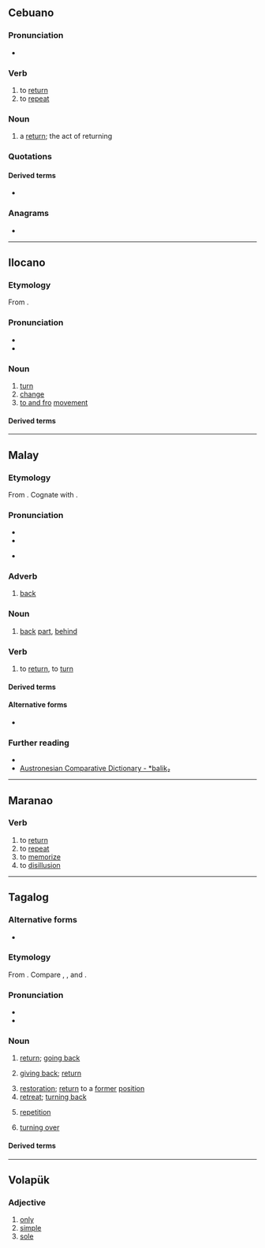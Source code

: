 {{also|balık|Balık|balík}}

==Cebuano==

===Pronunciation===
* {{hyph|ceb|ba|lik}}

===Verb===
{{head|ceb|verb}}

# to [[return]]
# to [[repeat]]

===Noun===
{{head|ceb|noun}}

# a [[return]]; the act of returning

===Quotations===
{{seeCites|ceb}}

====Derived terms====
* {{l|ceb|binalik}}

===Anagrams===
* {{anagrams|ceb|libak}}

----

==Ilocano==

===Etymology===
From {{inh|ilo|poz-pro|*balik}}.

===Pronunciation===
* {{IPA|ilo|/baˈlik/|[bɐˈlɛk]}}
* {{hyph|ilo|ba|lík}}

===Noun===
{{ilo-noun|balík}}

# [[turn]]
# [[change]]
# [[to and fro]] [[movement]]

====Derived terms====
{{der3|ilo|agbalik|balik-balik|baliken|ibalik}}

----

==Malay==

===Etymology===
From {{inh|ms|poz-pro|*balik₂|t=reverse, turn around}}. Cognate with {{cog|tl|balik}}.

===Pronunciation===
* {{IPA|ms|/balik/}}
* {{rhymes|ms|alik|lik|ik}}
* {{a|Johor-Riau}} {{IPA|ms|[bälɪʔ~le̞ʔ]}}

===Adverb===
{{head|ms|adverb}}

# [[back]]

===Noun===
{{ms-noun|j=باليق}}

# [[back]] [[part]], [[behind]]

===Verb===
{{ms-verb}}

# to [[return]], to [[turn]]

====Derived terms====
{{der4|ms|terbalik|balik kampung}}

====Alternative forms====
* {{l|ms|balek}} {{q|nonstandard}}

===Further reading===
* {{R:PRPM}}
* [https://www.trussel2.com/acd/acd-s_b.htm#546 Austronesian Comparative Dictionary - *balik₂]

----

==Maranao==

===Verb===
{{head|mrw|verb}}

# to [[return]]
# to [[repeat]]
# to [[memorize]]
# to [[disillusion]]

----

==Tagalog==

===Alternative forms===
* {{alter|tl|balic}} {{q|obsolete}}

===Etymology===
From {{inh|ilo|poz-pro|*balik}}. Compare {{cog|ms|balik}}, {{cog|ceb|balik}}, and {{cog|ilo|balik}}.

===Pronunciation===
* {{hyph|tl|ba|lik}}
* {{tl-IPA|balík}}

===Noun===
{{tl-noun|balík}}

# [[return]]; [[go back|going back]] {{gl|to a place}}
#: {{syn|tl|uwi|pag-uwi}}
# [[give back|giving back]]; [[return]] {{gl|of an object}}
#: {{syn|tl|sauli|pagsasauli}}
# [[restoration]]; [[return]] to a [[former]] [[position]]
# [[retreat]]; [[turn back|turning back]]
#: {{syn|tl|urong|pag-urong|atras}}
# [[repetition]]
#: {{syn|tl|ulit|pag-uulit}}
# [[turn over|turning over]] {{gl|of food cooked on a grill or live coal}}

====Derived terms====
{{der3|tl|balikan|pagbalikan|balik-aral|balikin|bumalik|kabalikan|ibalik|ikabalik|ipabalik|pabalikin|mabalik|mapabalik|magbalik|magpabalik|magpabalik-balik|magpapanumbalik|papanumbalikin|maibalik|manumbalik|panumbalikin|pagbabalik|mapapagbalikan|pabalik|pabalik-balik|pagbabalik-loob|pagbalik|tumbalik|balik-asa|balik-basa|balik-lakas|balik-loob|balik-pasok|balik-sabi|balik-sikad|balik-sulat|balik-suri|balik-sundo|balik-taga|balik-tayun|balik-tingin|balik-tipon}}

----

==Volapük==

===Adjective===
{{head|vo|adjectives}}

# [[only]]
# [[simple]]
# [[sole]]